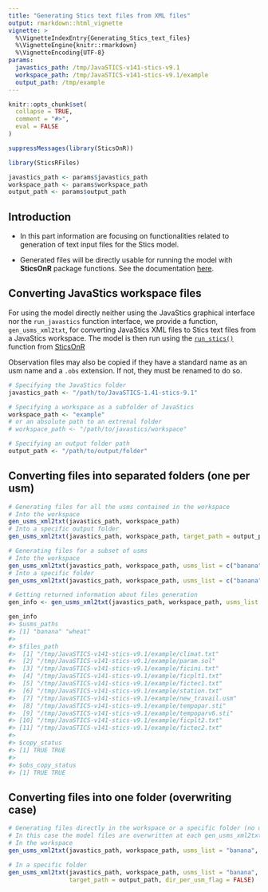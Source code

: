 ```yaml
---
title: "Generating Stics text files from XML files"
output: rmarkdown::html_vignette
vignette: >
  %\VignetteIndexEntry{Generating_Stics_text_files}
  %\VignetteEngine{knitr::rmarkdown}
  %\VignetteEncoding{UTF-8}
params:
  javastics_path: /tmp/JavaSTICS-v141-stics-v9.1
  workspace_path: /tmp/JavaSTICS-v141-stics-v9.1/example
  output_path: /tmp/example
---
```


```r
knitr::opts_chunk$set(
  collapse = TRUE,
  comment = "#>",
  eval = FALSE
)
```

```r
suppressMessages(library(SticsOnR))
```

```r
library(SticsRFiles)
```


```r
javastics_path <- params$javastics_path
workspace_path <- params$workspace_path
output_path <- params$output_path
```

## Introduction

* In this part information are focusing on functionalities related to generation of text input files for the Stics model.

* Generated files will be directly usable for running the model with **SticsOnR** package functions. See the documentation [here](https://sticsrpacks.github.io/SticsOnR).


## Converting JavaStics workspace files
For using the model directly neither using the JavaStics graphical interface nor the `run_javastics` function interface, we provide a function, `gen_usms_xml2txt`, for converting JavaStics XML files to Stics text files from a JavaStics workspace. The model is then run using the [`run_stics()`](https://sticsrpacks.github.io/SticsOnR/reference/run_stics.html) function from [SticsOnR](https://sticsrpacks.github.io/SticsOnR/index.html)

Observation files may also be copied if they have a standard name as an usm name and a `.obs` extension. If not, they must be renamed to do so.

```r
# Specifying the JavaStics folder
javastics_path <- "/path/to/JavaSTICS-1.41-stics-9.1"

# Specifying a workspace as a subfolder of JavaStics 
workspace_path <- "example"
# or an absolute path to an extrenal folder
# workspace_path <- "/path/to/javastics/workspace"

# Specifying an output folder path 
output_path <- "/path/to/output/folder"

```

## Converting files into separated folders (one per usm)
```r
# Generating files for all the usms contained in the workspace
# Into the workspace
gen_usms_xml2txt(javastics_path, workspace_path)
# Into a specific output folder
gen_usms_xml2txt(javastics_path, workspace_path, target_path = output_path)

# Generating files for a subset of usms
# Into the workspace
gen_usms_xml2txt(javastics_path, workspace_path, usms_list = c("banana","wheat"))
# Into a specific folder
gen_usms_xml2txt(javastics_path, workspace_path, usms_list = c("banana","wheat"), target_path = output_path)

# Getting returned information about files generation
gen_info <- gen_usms_xml2txt(javastics_path, workspace_path, usms_list = c("banana","wheat"), target_path = output_path)

gen_info
#> $usms_paths
#> [1] "banana" "wheat" 
#> 
#> $files_path
#>  [1] "/tmp/JavaSTICS-v141-stics-v9.1/example/climat.txt"     
#>  [2] "/tmp/JavaSTICS-v141-stics-v9.1/example/param.sol"      
#>  [3] "/tmp/JavaSTICS-v141-stics-v9.1/example/ficini.txt"     
#>  [4] "/tmp/JavaSTICS-v141-stics-v9.1/example/ficplt1.txt"    
#>  [5] "/tmp/JavaSTICS-v141-stics-v9.1/example/fictec1.txt"    
#>  [6] "/tmp/JavaSTICS-v141-stics-v9.1/example/station.txt"    
#>  [7] "/tmp/JavaSTICS-v141-stics-v9.1/example/new_travail.usm"
#>  [8] "/tmp/JavaSTICS-v141-stics-v9.1/example/tempopar.sti"   
#>  [9] "/tmp/JavaSTICS-v141-stics-v9.1/example/tempoparv6.sti" 
#> [10] "/tmp/JavaSTICS-v141-stics-v9.1/example/ficplt2.txt"    
#> [11] "/tmp/JavaSTICS-v141-stics-v9.1/example/fictec2.txt"    
#> 
#> $copy_status
#> [1] TRUE TRUE
#> 
#> $obs_copy_status
#> [1] TRUE TRUE
```

## Converting files into one folder (overwriting case) 
```r
# Generating files directly in the workspace or a specific folder (no usm sub-folder) 
# In this case the model files are overwritten at each gen_usms_xml2txt call !
# In the workspace
gen_usms_xml2txt(javastics_path, workspace_path, usms_list = "banana", dir_per_usm_flag = FALSE)

# In a specific folder
gen_usms_xml2txt(javastics_path, workspace_path, usms_list = "banana", 
                 target_path = output_path, dir_per_usm_flag = FALSE)


```
